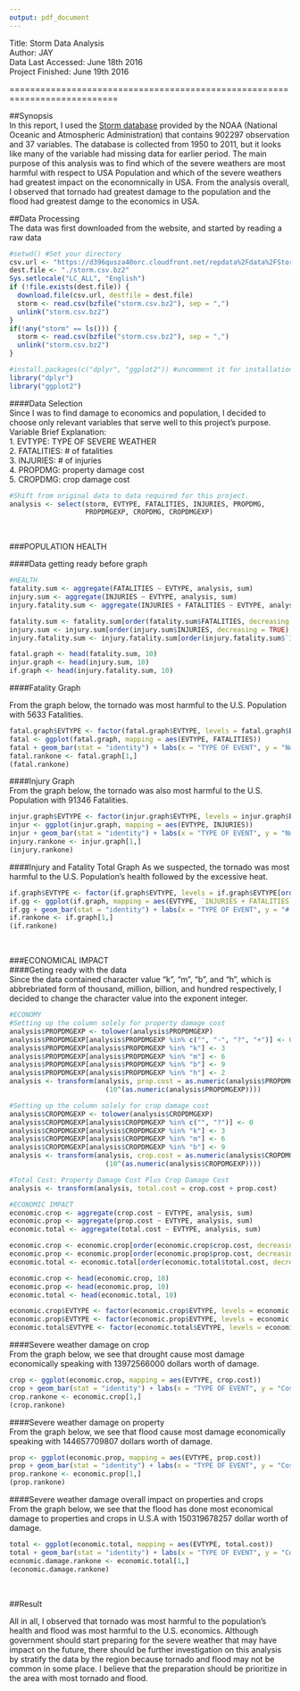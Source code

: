 ```yaml
---
output: pdf_document
---
```

Title: Storm Data Analysis   
Author: JAY  
Data Last Accessed: June 18th 2016    
Project Finished: June 19th 2016  
  
===========================================================================   

##Synopsis  
In this report, I used the [Storm database](https://d396qusza40orc.cloudfront.net/repdata%2Fdata%2FStormData.csv.bz2) provided by the NOAA (National Oceanic and Atmospheric Administration) that contains 902297 observation and 37 variables. The database is collected from 1950 to 2011, but it looks like many of the variable had missing data for earlier period. The main purpose of this analysis was to find which of the severe weathers are most harmful with respect to USA Population and which of the severe weathers had greatest impact on the economnically in USA. From the analysis overall, I observed that tornado had greatest damage to the population and the flood had greatest damge to the economics in USA.  

##Data Processing    
The data was first downloaded from the website, and started by reading a raw data  
```r
#setwd() #Set your directory
csv.url <- "https://d396qusza40orc.cloudfront.net/repdata%2Fdata%2FStormData.csv.bz2"
dest.file <- "./storm.csv.bz2"
Sys.setlocale("LC_ALL", "English")
if (!file.exists(dest.file)) {
  download.file(csv.url, destfile = dest.file)
  storm <- read.csv(bzfile("storm.csv.bz2"), sep = ",")
  unlink("storm.csv.bz2")
}
if(!any("storm" == ls())) {
  storm <- read.csv(bzfile("storm.csv.bz2"), sep = ",")
  unlink("storm.csv.bz2")
}

#install.packages(c("dplyr", "ggplot2")) #uncomment it for installation
library("dplyr")
library("ggplot2")
```

####Data Selection  
Since I was to find damage to economics and population, I decided to choose only relevant variables that serve well to this project's purpose.  
Variable Brief Explanation:  
1. EVTYPE: TYPE OF SEVERE WEATHER   
2. FATALITIES: # of fatalities      
3. INJURIES: # of injuries  
4. PROPDMG: property damage cost    
5. CROPDMG: crop damage cost  
```r
#Shift from original data to data required for this project.
analysis <- select(storm, EVTYPE, FATALITIES, INJURIES, PROPDMG, 
                   PROPDMGEXP, CROPDMG, CROPDMGEXP)
```

<br>

###POPULATION HEALTH    

####Data getting ready before graph  
```r
#HEALTH
fatality.sum <- aggregate(FATALITIES ~ EVTYPE, analysis, sum)
injury.sum <- aggregate(INJURIES ~ EVTYPE, analysis, sum)
injury.fatality.sum <- aggregate(INJURIES + FATALITIES ~ EVTYPE, analysis, sum)

fatality.sum <- fatality.sum[order(fatality.sum$FATALITIES, decreasing = TRUE), ]
injury.sum <- injury.sum[order(injury.sum$INJURIES, decreasing = TRUE), ]
injury.fatality.sum <- injury.fatality.sum[order(injury.fatality.sum$`INJURIES + FATALITIES`, decreasing = TRUE), ]

fatal.graph <- head(fatality.sum, 10)
injur.graph <- head(injury.sum, 10)
if.graph <- head(injury.fatality.sum, 10)
```

####Fatality Graph

From the graph below, the tornado was most harmful to the U.S. Population with 5633 Fatalities.
```r
fatal.graph$EVTYPE <- factor(fatal.graph$EVTYPE, levels = fatal.graph$EVTYPE[order(fatal.graph$FATALITIES, decreasing = TRUE)])
fatal <- ggplot(fatal.graph, mapping = aes(EVTYPE, FATALITIES))
fatal + geom_bar(stat = "identity") + labs(x = "TYPE OF EVENT", y = "Number of Fatalities", title = "Top 10 USA SEVERE WEATHER's HUMAN FATALITIES")
fatal.rankone <- fatal.graph[1,]
(fatal.rankone)
```

####Injury Graph  
From the graph below, the tornado was also most harmful to the U.S. Population with 91346 Fatalities.
```r
injur.graph$EVTYPE <- factor(injur.graph$EVTYPE, levels = injur.graph$EVTYPE[order(injur.graph$INJURIES, decreasing = TRUE)])
injur <- ggplot(injur.graph, mapping = aes(EVTYPE, INJURIES))
injur + geom_bar(stat = "identity") + labs(x = "TYPE OF EVENT", y = "Number of Injuries", title = "Top 10 USA SEVERE WEATHER's HUMAN INJURIES")
injury.rankone <- injur.graph[1,]
(injury.rankone)
```

####Injury and Fatality Total Graph
As we suspected, the tornado was most harmful to the U.S. Population's health followed by the excessive heat.
```r
if.graph$EVTYPE <- factor(if.graph$EVTYPE, levels = if.graph$EVTYPE[order(if.graph$`INJURIES + FATALITIES`, decreasing = TRUE)])
if.gg <- ggplot(if.graph, mapping = aes(EVTYPE, `INJURIES + FATALITIES`))
if.gg + geom_bar(stat = "identity") + labs(x = "TYPE OF EVENT", y = "# FATALITY and INJURY", title = "Top 10 USA SEVERE WEATHER IMPACT ON HUMAN")
if.rankone <- if.graph[1,]
(if.rankone)
```

<br>

###ECONOMICAL IMPACT  
####Geting ready with the data  
Since the data contained character value "k", "m", "b", and "h", which is abbrebriated form of thousand, million, billion, and hundred respectively, I decided to change the character value into the exponent integer.
```r
#ECONOMY
#Setting up the column solely for property damage cost
analysis$PROPDMGEXP <- tolower(analysis$PROPDMGEXP)
analysis$PROPDMGEXP[analysis$PROPDMGEXP %in% c("", "-", "?", "+")] <- 0
analysis$PROPDMGEXP[analysis$PROPDMGEXP %in% "k"] <- 3
analysis$PROPDMGEXP[analysis$PROPDMGEXP %in% "m"] <- 6
analysis$PROPDMGEXP[analysis$PROPDMGEXP %in% "b"] <- 9
analysis$PROPDMGEXP[analysis$PROPDMGEXP %in% "h"] <- 2
analysis <- transform(analysis, prop.cost = as.numeric(analysis$PROPDMG) * 
                        (10^(as.numeric(analysis$PROPDMGEXP))))

#Setting up the column solely for crop damage cost
analysis$CROPDMGEXP <- tolower(analysis$CROPDMGEXP)
analysis$CROPDMGEXP[analysis$CROPDMGEXP %in% c("", "?")] <- 0
analysis$CROPDMGEXP[analysis$CROPDMGEXP %in% "k"] <- 3
analysis$CROPDMGEXP[analysis$CROPDMGEXP %in% "m"] <- 6
analysis$CROPDMGEXP[analysis$CROPDMGEXP %in% "b"] <- 9
analysis <- transform(analysis, crop.cost = as.numeric(analysis$CROPDMG) * 
                        (10^(as.numeric(analysis$CROPDMGEXP))))

#Total Cost: Property Damage Cost Plus Crop Damage Cost
analysis <- transform(analysis, total.cost = crop.cost + prop.cost)

#ECONOMIC IMPACT
economic.crop <- aggregate(crop.cost ~ EVTYPE, analysis, sum)
economic.prop <- aggregate(prop.cost ~ EVTYPE, analysis, sum) 
economic.total <- aggregate(total.cost ~ EVTYPE, analysis, sum) 

economic.crop <- economic.crop[order(economic.crop$crop.cost, decreasing = TRUE),]
economic.prop <- economic.prop[order(economic.prop$prop.cost, decreasing = TRUE),]
economic.total <- economic.total[order(economic.total$total.cost, decreasing = TRUE),]

economic.crop <- head(economic.crop, 10)
economic.prop <- head(economic.prop, 10)
economic.total <- head(economic.total, 10)

economic.crop$EVTYPE <- factor(economic.crop$EVTYPE, levels = economic.crop$EVTYPE[order(economic.crop$crop.cost, decreasing = TRUE)])
economic.prop$EVTYPE <- factor(economic.prop$EVTYPE, levels = economic.prop$EVTYPE[order(economic.prop$prop.cost, decreasing = TRUE)])
economic.total$EVTYPE <- factor(economic.total$EVTYPE, levels = economic.total$EVTYPE[order(economic.total$total.cost, decreasing = TRUE)])
```

####Severe weather damage on crop  
From the graph below, we see that drought cause most damage economically speaking with 13972566000 dollars worth of damage.
```r
crop <- ggplot(economic.crop, mapping = aes(EVTYPE, crop.cost))
crop + geom_bar(stat = "identity") + labs(x = "TYPE OF EVENT", y = "Cost of Crop", title = "Top 10 USA SEVERE WEATHER's IMPACT ON CROP")
crop.rankone <- economic.crop[1,]
(crop.rankone)
```

####Severe weather damage on property  
From the graph below, we see that flood cause most damage economically speaking with 144657709807 dollars worth of damage.
```r
prop <- ggplot(economic.prop, mapping = aes(EVTYPE, prop.cost))
prop + geom_bar(stat = "identity") + labs(x = "TYPE OF EVENT", y = "Cost of Property", title = "Top 10 USA SEVERE WEATHER's IMPACT ON Property")
prop.rankone <- economic.prop[1,]
(prop.rankone)
```

####Severe weather damage overall impact on properties and crops  
From the graph below, we see that the flood has done most economical damage to properties and crops in U.S.A with 150319678257 dollar worth of damage. 
```r
total <- ggplot(economic.total, mapping = aes(EVTYPE, total.cost))
total + geom_bar(stat = "identity") + labs(x = "TYPE OF EVENT", y = "Cost of ECONOMICAL DAMAGE", title = "Top 10 USA SEVERE WEATHER's IMPACT ON BOTH PROP AND CROP")
economic.damage.rankone <- economic.total[1,]
(economic.damage.rankone)
```

<br>

##Result   

All in all, I observed that tornado was most harmful to the population's health and flood was most harmful to the U.S. economics. Although government should start preparing for the severe weather that may have impact on the future, there should be further investigation on this analysis by stratify the data by the region because tornado and flood may not be common in some place. I believe that the preparation should be prioritize in the area with most tornado and flood.